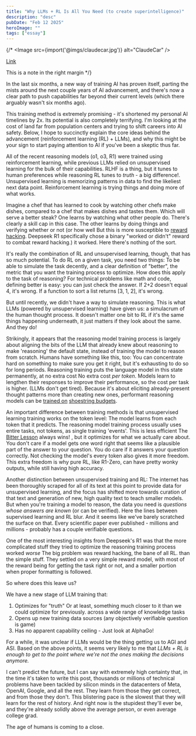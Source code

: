 ```yaml
---
title: "Why LLMs + RL Is All You Need (to create superintelligence)"
description: "desc"
pubDate: "Feb 12 2025"
heroImage: ""
tags: ["essay"]
---
```


{/*
<Image src={import('@imgs/claudecar.jpg')} alt="ClaudeCar" />

[Link](https://github.com/pwspen)

<MarginNote> This is a note in the right margin </MarginNote>
<MarginNote> </MarginNote>
*/}

In the last six months, a new way of training AI has proven itself, parting the mists around the next couple years of AI advancement, and there's now a clear path to push capabilities far beyond their current levels (which there arguably wasn't six months ago).

This training method is extremely promising - it's shortened my personal AI timelines by 2x. Its potential is also completely terrifying. I'm looking at the cost of land far from population centers and trying to shift careers into AI safety. Below, I hope to succinctly explain the core ideas behind the advancement (reinforcement learning (RL) + LLMs), and why this might be your sign to start paying attention to AI if you've been a skeptic thus far.

All of the recent reasoning models (o1, o3, R1) were trained using reinforcement learning, while previous LLMs relied on unsupervised learning <MarginNote>for the bulk of their capabilities. RLHF is a thing, but it tunes to human preferences while reasoning RL tunes to *truth* - a big difference!</MarginNote>. Unsupervised learning is memorizing patterns in data to find the likeliest next data point. Reinforcement learning is trying things and doing more of what works.

Imagine a chef that has learned to cook by watching other chefs make dishes, compared to a chef that makes dishes and tastes them. Which will serve a better steak? One learns by watching what other people do. There's clearly a skill cap in this case. The other learns by doing things and verifying whether or not (or how well <MarginNote>But this is more susceptible to [reward hacking](https://en.wikipedia.org/wiki/Reward_hacking). Deepseek R1 specifically chose a binary "worked or didn't" reward to combat reward hacking.</MarginNote>) it worked. Here there's nothing of the sort.

It's really the combination of RL and unsupervised learning, though, that has so much potential. To do RL on a given task, you need two things: To be able to simulate the task decently, and a clear definition of "better", the metric that you want the training process to optimize. How does this apply to the task of reasoning? For technical problems like math and code, defining better is easy: you can just check the answer. If 2+2 doesn't equal 4, it's wrong. If a function to sort a list returns [3, 1, 2], it's wrong.

But until recently, we didn't have a way to simulate reasoning. This is what LLMs (powered by unsupervised learning) have given us: a simulacrum of the human thought process. It doesn't matter one bit to RL if it's the same things happening underneath, it just matters if they look about the same. And they do!

Strikingly, it appears that the reasoning model training process is largely about aligning the bits of the LLM that already knew about reasoning to make 'reasoning' the default state, instead of training the model to reason from scratch. Humans have something like this, too: You can concentrate hard on something to make sure you get it right, but it's exhausting to do so for long periods. Reasoning training puts the language model in this state permanently, at no extra cost <MarginNote> No extra cost *per token*. Models learn to lengthen their responses to improve their performance, so the cost per task is higher. </MarginNote> (LLMs don't get tired). Because it's about eliciting already-present thought patterns more than creating new ones, performant reasoning models can be [trained on](https://github.com/simplescaling/s1) [shoestring budgets](https://github.com/Jiayi-Pan/TinyZero).

An important difference between training methods is that unsupervised learning training works on the token level: The model learns from each token that it predicts. The reasoning model training process usually uses entire tasks, not tokens, as single training 'events'. This is less efficient <MarginNote> The [Bitter Lesson](http://www.incompleteideas.net/IncIdeas/BitterLesson.html) always wins! </MarginNote>, but it optimizes for what we actually care about. You don't care if a model gets one word right that seems like a plausible part of the answer to your question. You do care if it answers your question correctly. Not checking the model's every token also gives it more freedom. <MarginNote>This extra freedom is why pure RL, like R1-Zero, can have pretty wonky outputs, while still having high accuracy.</MarginNote>

Another distinction between unsupervised training and RL: The internet has been thoroughly scraped for all of its text at this point to provide data for unsupervised learning, and the focus has shifted more towards curation of that text and generation of new, high quality text to teach smaller models. But when you're training a model to reason, the data you need is *questions whose answers are known* (or can be verified). <MarginNote> Here the lines between supervised learning and RL blur. </MarginNote> And it seems like we've barely scratched the surface on that. Every scientific paper ever published - millions and millions - probably has a couple verifiable questions.

One of the most interesting insights from Deepseek's R1 was that the more complicated stuff they tried to optimize the reasoning training process worked *worse* <MarginNote>The big problem was reward hacking, the bane of all RL.</MarginNote> than the simple stuff. They settled on a very simple reward model, with most of the reward being for getting the task right or not, and a smaller portion when proper formatting is followed.

So where does this leave us?

We have a new stage of LLM training that:
1. Optimizes for "truth" <MarginNote> Or at least, something much closer to it than we could optimize for previously. </MarginNote> across a wide range of knowledge tasks
2. Opens up new training data sources (any objectively verifiable question is game)
3. Has no apparent capability ceiling - Just look at AlphaGo!

For a while, it was unclear if LLMs would be the thing getting us to AGI and ASI. Based on the above points, it seems very likely to me that *LLMs + RL is enough to get to the point where we're not the ones making the decisions anymore.*

I can't predict the future, but I can say with extremely high certainty that, in the time it's taken to write this post, thousands or millions of technical problems have been tackled by silicon minds in the datacenters of Meta, OpenAI, Google, and all the rest. They learn from those they get correct, and from those they don't. This blistering pace is the slowest that they will learn for the rest of history. And right now is the stupidest they'll ever be, and they're already solidly above the average person, or even average college grad.

The age of humans is coming to a close.